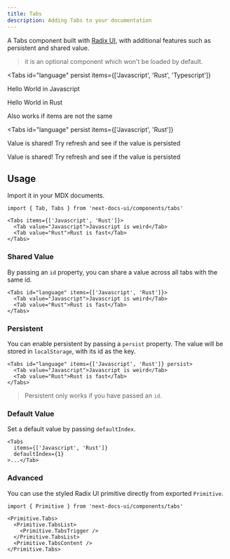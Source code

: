 ```yaml
---
title: Tabs
description: Adding Tabs to your documentation
---
```



A Tabs component built with
[Radix UI](https://www.radix-ui.com/primitives/docs/components/tabs), with
additional features such as persistent and shared value.

> it is an optional component which won't be loaded by default.

<Tabs
  id="language"
  persist
  items={['Javascript', 'Rust', 'Typescript']}
>
<Tab value="Javascript">
  
Hello World in Javascript
  
</Tab>
<Tab value="Rust">
  
Hello World in Rust

</Tab>
<Tab value="Typescript">

Also works if items are not the same

</Tab>
</Tabs>

<Tabs
  id="language"
  persist
  items={['Javascript', 'Rust']}
>
<Tab value="Javascript">

Value is shared! Try refresh and see if the value is persisted

</Tab>
<Tab value="Rust">

Value is shared! Try refresh and see if the value is persisted

</Tab>
</Tabs>

## Usage

Import it in your MDX documents.

```mdx
import { Tab, Tabs } from 'next-docs-ui/components/tabs'

<Tabs items={['Javascript', 'Rust']}>
  <Tab value="Javascript">Javascript is weird</Tab>
  <Tab value="Rust">Rust is fast</Tab>
</Tabs>
```

### Shared Value

By passing an `id` property, you can share a value across all tabs with the same
id.

```mdx
<Tabs id="language" items={['Javascript', 'Rust']}>
  <Tab value="Javascript">Javascript is weird</Tab>
  <Tab value="Rust">Rust is fast</Tab>
</Tabs>
```

### Persistent

You can enable persistent by passing a `persist` property. The value will be
stored in `localStorage`, with its id as the key.

```mdx
<Tabs id="language" items={['Javascript', 'Rust']} persist>
  <Tab value="Javascript">Javascript is weird</Tab>
  <Tab value="Rust">Rust is fast</Tab>
</Tabs>
```

> Persistent only works if you have passed an `id`.

### Default Value

Set a default value by passing `defaultIndex`.

```mdx
<Tabs
  items={['Javascript', 'Rust']}
  defaultIndex={1}
>...</Tab>
```

### Advanced

You can use the styled Radix UI primitive directly from exported `Primitive`.

```mdx
import { Primitive } from 'next-docs-ui/components/tabs'

<Primitive.Tabs>
  <Primitive.TabsList>
    <Primitive.TabsTrigger />
  </Primitive.TabsList>
  <Primitive.TabsContent />
</Primitive.Tabs>
```
